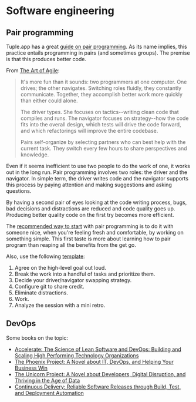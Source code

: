 # Software engineering

## Pair programming

Tuple.app has a great [guide on pair
programming](https://tuple.app/pair-programming-guide/). As its name implies,
this practice entails programming in pairs (and sometimes groups). The premise
is that this produces better code.

From [The Art of
Agile](https://www.jamesshore.com/Agile-Book/pair_programming.html):

> It's more fun than it sounds: two programmers at one computer. One drives; the
> other navigates. Switching roles fluidly, they constantly communicate.
> Together, they accomplish better work more quickly than either could alone.
>
> The driver types. She focuses on tactics--writing clean code that compiles and
> runs. The navigator focuses on strategy--how the code fits into the overall
> design, which tests will drive the code forward, and which refactorings will
> improve the entire codebase.
>
> Pairs self-organize by selecting partners who can best help with the current
> task. They switch every few hours to share perspectives and knowledge.

Even if it seems inefficient to use two people to do the work of one, it works
out in the long run. Pair programming involves two roles: the driver and the
navigator. In simple term, the driver writes code and the navigator supports
this process by paying attention and making suggestions and asking questions.

By having a second pair of eyes looking at the code writing process, bugs, bad
decisions and distractions are reduced and code quality goes up. Producing
better quality code on the first try becomes more efficient.

The [recommended way to
start](https://tuple.app/pair-programming-guide/your-first-pairing-session) with
pair programming is to do it with someone nice, when you're feeling fresh and
comfortable, by working on something simple. This first taste is more about
learning how to pair program than reaping all the benefits from the get go.

Also, use the following
[template](https://tuple.app/pair-programming-guide/template):

1. Agree on the high-level goal out loud.
2. Break the work into a handful of tasks and prioritize them.
3. Decide your driver/navigator swapping strategy.
4. Configure git to share credit.
5. Eliminate distractions.
6. Work.
7. Analyze the session with a mini retro.

## DevOps

Some books on the topic:

- [Accelerate: The Science of Lean Software and DevOps: Building and Scaling
  High Performing Technology
  Organizations](https://www.amazon.com/Accelerate-Software-Performing-Technology-Organizations-ebook/dp/B07B9F83WM/)
- [The Phoenix Project: A Novel about IT, DevOps, and Helping Your Business
  Win](https://www.amazon.com/Phoenix-Project-DevOps-Helping-Business/dp/0988262592)
- [The Unicorn Project: A Novel about Developers, Digital Disruption, and
  Thriving in the Age of
  Data](https://www.amazon.com/Unicorn-Project-Developers-Disruption-Thriving-ebook/dp/B07QT9QR41)
- [Continuous Delivery: Reliable Software Releases through Build, Test, and
  Deployment
  Automation](https://www.amazon.com/Continuous-Delivery-Deployment-Automation-Addison-Wesley/dp/0321601912)
